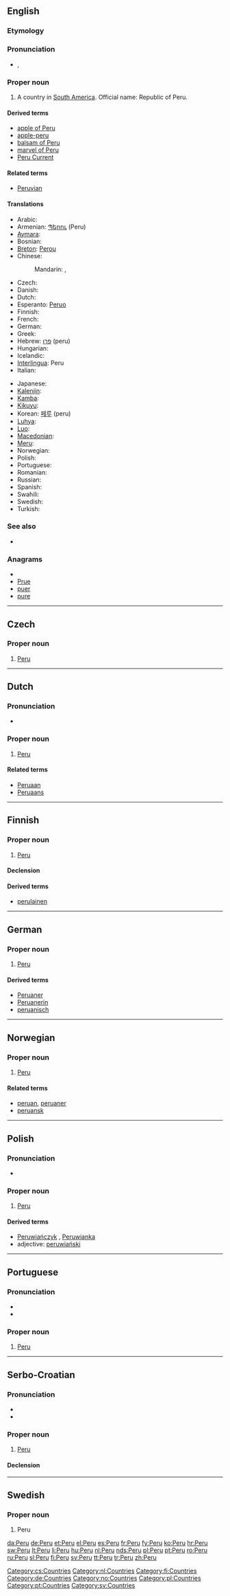 {{also|peru|Perú|Perù}}
==English==
{{wikipedia}}

===Etymology===
{{rfe}}

===Pronunciation===
* {{a|UK}} {{IPA|/pəˈɹuː/}}, {{SAMPA|/p@"ru:/}}
*: {{rhymes|uː}}

===Proper noun===
{{en-proper noun}}

# A country in [[South America]]. Official name: Republic of Peru.

====Derived terms====
* [[apple of Peru]]
* [[apple-peru]]
* [[balsam of Peru]]
* [[marvel of Peru]]
* [[w:Peru Current|Peru Current]]

====Related terms====
* [[Peruvian]]

====Translations====
{{trans-top|country in South America}}
* Arabic: {{t|ar|بيرو|f|tr=biiru}}
* Armenian: [[Պերու]] (Peru)
* [[Aymara]]: {{t|ay|Piruw|xs=Aymara}}
* Bosnian: {{t-|bs|Peru|m}}
* [[Breton]]: [[Perou]]
* Chinese:
*: Mandarin: {{t|cmn|秘魯|sc=Hani}},  {{t|cmn|秘鲁|tr=Bìlǔ|sc=Hani}}
* Czech: {{t-|cs|Peru|n}}
* Danish: {{t+|da|Peru}}
* Dutch: {{t+|nl|Peru|n}}
* Esperanto: [[Peruo]]
* Finnish: {{t+|fi|Peru}}
* French: {{t+|fr|Pérou|m}}
* German: {{t+|de|Peru|n}}
* Greek: {{t+|el|Περού|n|tr=Peroú}}
* Hebrew: [[פרו]] (peru)
* Hungarian: {{t+|hu|Peru}}
* Icelandic: {{t+|is|Perú|n}}
* [[Interlingua]]: Peru
* Italian: {{t+|it|Perù|m}}
{{trans-mid}}
* Japanese: {{t+|ja|ペルー|tr=Perū}}
* [[Kalenjin]]: {{tø|kln|Peru}}
* [[Kamba]]: {{tø|kam|Peruu}}
* [[Kikuyu]]: {{tø|ki|Peru}}
* Korean: [[페루]] (peru)
* [[Luhya]]: {{tø|luy|Peru}}
* [[Luo]]: {{tø|luo|Peru}}
* [[Macedonian]]: {{t-|mk|Перу|n|tr=Péru}}
* [[Meru]]: {{tø|mer|Peru}}
* Norwegian: {{t-|no|Peru}}
* Polish: {{t+|pl|Peru}}
* Portuguese: {{t+|pt|Peru|m}}
* Romanian: {{t+|ro|Peru|n}}
* Russian: {{t+|ru|Перу|n|tr=Perú}}
* Spanish: {{t+|es|Perú|m}}
* Swahili: {{t+|sw|Peruu|xs=Swahili}}
* Swedish: {{t+|sv|Peru}}
* Turkish: {{t+|tr|Peru}}
{{trans-bottom}}

===See also===
* {{list|en|countries of South America}}

===Anagrams===
* {{alphagram|epru}}
* [[Prue#English|Prue]]
* [[puer#English|puer]]
* [[pure#English|pure]]

----

==Czech==

===Proper noun===
{{cs-proper noun|g=n}}

# [[#English|Peru]]

[[Category:cs:Countries]]

----

==Dutch==

===Pronunciation===
* {{audio|Nl-Peru.ogg|audio}}

===Proper noun===
{{infl|nl|proper noun|g=n}}

# [[#English|Peru]]

====Related terms====
* [[Peruaan]]
* [[Peruaans]]
[[Category:nl:Countries]]

----

==Finnish==
{{wikipedia|lang=fi}}

===Proper noun===
{{infl|fi|proper noun}}

# [[#English|Peru]]

====Declension====
{{fi-decl-valo|Per|||u|np=1}}

====Derived terms====
* [[perulainen]]

[[Category:fi:Countries]]

----

==German==
{{wikipedia|lang=de}}

===Proper noun===
{{infl|de|proper noun|g=n}}

# [[#English|Peru]]

====Derived terms====
* [[Peruaner]]
* [[Peruanerin]]
* [[peruanisch]]

[[Category:de:Countries]]

----

==Norwegian==

===Proper noun===
{{infl|no|proper noun}}

# [[#English|Peru]]

====Related terms====
* [[peruan]], [[peruaner]]
* [[peruansk]]

[[Category:no:Countries]]

----

==Polish==

===Pronunciation===
* {{IPA|/ˈpɛru/|lang=pl}}

===Proper noun===
{{infl|pl|proper noun|g=n}}

# [[#English|Peru]]

====Derived terms====
* [[Peruwiańczyk]] {{m}}, [[Peruwianka]] {{f}}
* adjective: [[peruwiański]]

[[Category:pl:Countries]]

----

==Portuguese==

===Pronunciation===
* {{IPA|/peˈru/|lang=pt}}
* {{hyphenation|Pe|ru|lang=pt}}

===Proper noun===
{{infl|pt|proper noun|g=m}}

# [[#English|Peru]]

[[Category:pt:Countries]]

----

==Serbo-Croatian==

===Pronunciation===
* {{IPA|/peru/|lang=sh}}
* {{hyphenation|Pe|ru}}

===Proper noun===
{{sh-proper-noun|g=m|head=Peru|r|Перу|Перу}}

# [[#English|Peru]]

====Declension====
{{sh-decl-noun-unc
|Peru
|Perua
|Peruu
|Peru
|Peru
|Peruu
|Peruom
}}

----

==Swedish==

===Proper noun===
{{infl|sv|proper noun}}

# Peru

[[Category:sv:Countries]]

[[da:Peru]]
[[de:Peru]]
[[et:Peru]]
[[el:Peru]]
[[es:Peru]]
[[fr:Peru]]
[[fy:Peru]]
[[ko:Peru]]
[[hr:Peru]]
[[sw:Peru]]
[[lt:Peru]]
[[li:Peru]]
[[hu:Peru]]
[[nl:Peru]]
[[nds:Peru]]
[[pl:Peru]]
[[pt:Peru]]
[[ro:Peru]]
[[ru:Peru]]
[[sl:Peru]]
[[fi:Peru]]
[[sv:Peru]]
[[tt:Peru]]
[[tr:Peru]]
[[zh:Peru]]